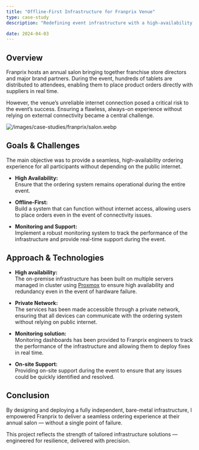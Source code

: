 ```yaml
---
title: "Offline-First Infrastructure for Franprix Venue"
type: case-study
description: "Redefining event infrastructure with a high-availability, on-site platform powering hundreds of devices without relying on the internet"

date: 2024-04-03
---
```


## Overview

Franprix hosts an annual salon bringing together franchise store directors and major brand partners. During the event, hundreds of tablets are distributed to attendees, enabling them to place product orders directly with suppliers in real time.

However, the venue’s unreliable internet connection posed a critical risk to the event’s success. Ensuring a flawless, always-on experience without relying on external connectivity became a central challenge.

![/images/case-studies/franprix/salon.webp](/images/case-studies/franprix/salon.webp)

## Goals & Challenges

The main objective was to provide a seamless, high-availability ordering experience for all participants without depending on the public internet.

- **High Availability:**  
  Ensure that the ordering system remains operational during the entire event.

- **Offline-First:**  
  Build a system that can function without internet access, allowing users to place orders even in the event of connectivity issues.

- **Monitoring and Support:**  
  Implement a robust monitoring system to track the performance of the infrastructure and provide real-time support during the event.

## Approach & Technologies

- **High availability:**  
  The on-premise infrastructure has been built on multiple servers managed in cluster using [Proxmox](https://www.proxmox.com/) to ensure high availability and redundancy even in the event of hardware failure.

- **Private Network:**  
  The services has been made accessible through a private network, ensuring that all devices can communicate with the ordering system without relying on public internet.

- **Monitoring solution:**  
  Monitoring dashboards has been provided to Franprix engineers to track the performance of the infrastructure and allowing them to deploy fixes in real time.

- **On-site Support:**  
  Providing on-site support during the event to ensure that any issues could be quickly identified and resolved.

## Conclusion

By designing and deploying a fully independent, bare-metal infrastructure, I empowered Franprix to deliver a seamless ordering experience at their annual salon — without a single point of failure.

This project reflects the strength of tailored infrastructure solutions — engineered for resilience, delivered with precision.
